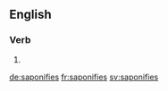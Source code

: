 ==English==

===Verb===
{{head|en|verb form}}

# {{en-third-person singular of|saponify}}

[[de:saponifies]]
[[fr:saponifies]]
[[sv:saponifies]]